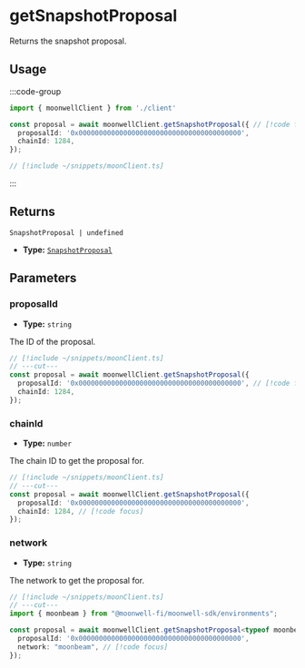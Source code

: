 
# getSnapshotProposal

Returns the snapshot proposal.

## Usage

:::code-group

```ts twoslash [example.ts]
import { moonwellClient } from './client'

const proposal = await moonwellClient.getSnapshotProposal({ // [!code focus:4]
  proposalId: '0x0000000000000000000000000000000000000000',
  chainId: 1284,
});
```

```ts twoslash [client.ts] filename="client.ts"
// [!include ~/snippets/moonClient.ts]
```

:::

## Returns

```
SnapshotProposal | undefined
```

- **Type:** [`SnapshotProposal`](/docs/glossary/types#snapshotproposal)

## Parameters

### proposalId

- **Type:** `string`

The ID of the proposal.

```ts twoslash
// [!include ~/snippets/moonClient.ts]
// ---cut---
const proposal = await moonwellClient.getSnapshotProposal({
  proposalId: '0x0000000000000000000000000000000000000000', // [!code focus]
  chainId: 1284,
});
```

### chainId

- **Type:** `number`

The chain ID to get the proposal for.

```ts twoslash
// [!include ~/snippets/moonClient.ts]
// ---cut---
const proposal = await moonwellClient.getSnapshotProposal({
  proposalId: '0x0000000000000000000000000000000000000000',
  chainId: 1284, // [!code focus]
});
```

<NetworkParameterInfo />

### network

- **Type:** `string`

The network to get the proposal for.

```ts twoslash
// [!include ~/snippets/moonClient.ts]
// ---cut---
import { moonbeam } from "@moonwell-fi/moonwell-sdk/environments";

const proposal = await moonwellClient.getSnapshotProposal<typeof moonbeam>({
  proposalId: '0x0000000000000000000000000000000000000000',
  network: "moonbeam", // [!code focus]
});
```
